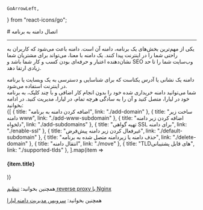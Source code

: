     GoArrowLeft,

    
} from "react-icons/go";


<Layout>
<Head>
<title>مستندات اتصال دامنه به برنامه - لیارا</title>
</Head>
# اتصال دامنه به برنامه

<hr className="mb-2" />

یکی از مهم‌ترین بخش‌های یک برنامه، دامنه آن است. دامنه باعث می‌شود که کاربران به راحتی شما را در اینترنت پیدا کنند. 
یک دامنه با معنا، می‌تواند برای مشتریان شما نشان‌دهنده اعتبار و حرفه‌ای بودن کسب و کار شما باشد و SEO وب‌سایت شما را تا حد زیادی ارتقا دهد.

<Section id="what-is-domain" title="دامنه چیست؟" />
دامنه یک نشانی یا آدرس یکتاست که برای شناسایی و دسترسی به یک وبسایت یا برنامه در اینترنت استفاده می‌شود.

<Section id="managing-domains" title="مدیریت دامنه در لیارا" />
شما می‌توانید دامنه خریداری شده خود را بدون انجام کار اضافی و با چند کلیک، به برنامه خود در لیارا، متصل کنید و آن را به سادگی هرچه تمام، در لیارا، مدیریت کنید. در ادامه بخوانید:

<div className="h-4" />
<div className="grid grid-cols-2 gap-4">
            {[
      {
        title: "اضافه کردن دامنه به برنامه",
        link: "./add-domain"
      },
      {
        title: "ساخت زیر دامنه www",
        link: "./add-www-subdomain"
      },
      {
        title: "اضافه کردن زیر دامنه دلخواه",
        link: "./add-subdomains"
      },
      {
        title: "تهیه گواهی SSL برای دامنه",
        link: "./enable-ssl"
      },
      {
        title: "غیرفعال کردن زیر دامنه پیش‌فرض",
        link: "./default-subdomain"
      },
      {
        title: "حذف دامنه یا زیردامنه متصل شده به برنامه",
        link: "./delete-domain"
      },
      {
        title: "انتقال دامنه",
        link: "./move"
      },
      {
        title: "TLDهای قابل پشتیبانی",
        link: "./supported-tlds"
      },
  ].map(item =>
              <Link href={item.link}>
                <Card className="flex cursor-pointer w-full items-center justify-between">
                  <div className="flex items-center gap-3">
                    <h4>
                      {item.title}
                    </h4>
                  </div>
                  <GoArrowLeft className="ml-1" />
                </Card>
              </Link>
            )}
          </div>

<div className="h-4" />
<Alert variant="success">
<p>
    همچنین بخوانید: <a href="/paas/docker/related-apps/nginx" className="blue-link">تنظیم reverse proxy با Nginx</a>
</p>
</Alert>


<Alert variant="success">
<p>
    همچنین بخوانید: <a href="/dns-management-system/about" className="blue-link">سرویس مدیریت دامنه لیارا</a>
</p>
</Alert>


</Layout>